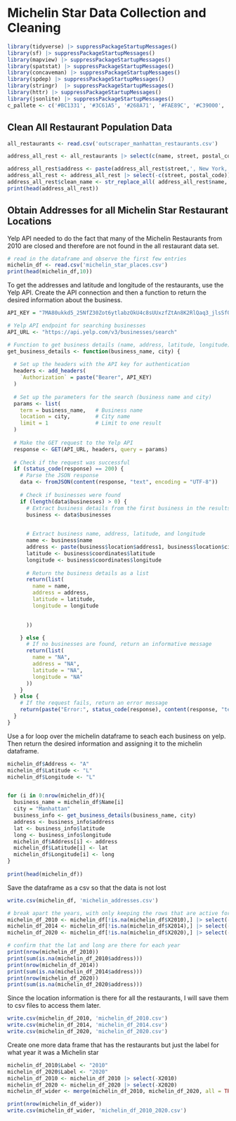 # Michelin Star Data Collection and Cleaning


```{r}
library(tidyverse) |> suppressPackageStartupMessages()
library(sf) |> suppressPackageStartupMessages()
library(mapview) |> suppressPackageStartupMessages()
library(spatstat) |> suppressPackageStartupMessages()
library(concaveman) |> suppressPackageStartupMessages()
library(spdep) |> suppressPackageStartupMessages()
library(stringr)  |> suppressPackageStartupMessages()
library(httr) |> suppressPackageStartupMessages()
library(jsonlite) |> suppressPackageStartupMessages()
c_pallete <- c('#BC1331', '#3C61A5', '#268A71', '#FAE89C', '#C39000',  '#F2B6D0')
```

## Clean All Restaurant Population Data
```{r}
all_restaurants <- read.csv('outscraper_manhattan_restaurants.csv')

address_all_rest <- all_restaurants |> select(c(name, street, postal_code, latitude, longitude))

address_all_rest$address <- paste(address_all_rest$street,', New York, NY,', address_all_rest$postal_code)
address_all_rest <- address_all_rest |> select(-c(street, postal_code))
address_all_rest$clean_name <- str_replace_all( address_all_rest$name, "[^[:alnum:]]", "") |> tolower()
print(head(address_all_rest))
```
## Obtain Addresses for all Michelin Star Restaurant Locations

Yelp API needed to do the fact that many of the Michelin Restaurants from 2010 are closed and therefore are not found in the all restaurant data set.

```{r}
# read in the dataframe and observe the first few entries
michelin_df <- read.csv('michelin_star_places.csv')
print(head(michelin_df,10))
```
To get the addresses and latitude and longitude of the restaurants, use the Yelp API.
Create the API connection and then a function to return the desired information about the business.

```{r}
API_KEY = "7MA80ukkd5_25NfZ30Zot6ytlabzOkU4c8sUUxzfZtAn8K2RlQaq3_jlsSfO2xx0wxYUxqkjFTaiJ-EYMOvF_5r541EYTrr4bMBNcmhJMDFZgKKAb2-49StEE0NPZ3Yx"

# Yelp API endpoint for searching businesses
API_URL <- "https://api.yelp.com/v3/businesses/search"

# Function to get business details (name, address, latitude, longitude)
get_business_details <- function(business_name, city) {
  
  # Set up the headers with the API key for authentication
  headers <- add_headers(
    `Authorization` = paste("Bearer", API_KEY)
  )
  
  # Set up the parameters for the search (business name and city)
  params <- list(
    term = business_name,   # Business name
    location = city,        # City name
    limit = 1               # Limit to one result
  )
  
  # Make the GET request to the Yelp API
  response <- GET(API_URL, headers, query = params)
  
  # Check if the request was successful
  if (status_code(response) == 200) {
    # Parse the JSON response
    data <- fromJSON(content(response, "text", encoding = "UTF-8"))
    
    # Check if businesses were found
    if (length(data$businesses) > 0) {
      # Extract business details from the first business in the results
      business <- data$businesses

      
      # Extract business name, address, latitude, and longitude
      name <- business$name
      address <- paste(business$location$address1, business$location$city, business$location$state, business$location$zip_code)
      latitude <- business$coordinates$latitude
      longitude <- business$coordinates$longitude
      
      # Return the business details as a list
      return(list(
        name = name,
        address = address,
        latitude = latitude,
        longitude = longitude
        

      ))

    } else {
      # If no businesses are found, return an informative message
      return(list(
        name = "NA",
        address = "NA",
        latitude = "NA",
        longitude = "NA"
      ))
    }
  } else {
    # If the request fails, return an error message
    return(paste("Error:", status_code(response), content(response, "text", encoding = "UTF-8")))
  }
}
```

Use a for loop over the michelin dataframe to seach each business on yelp. Then return the desired information and assigning it to the michelin dataframe.

```{r}
michelin_df$Address <- "A"
michelin_df$Latitude <- "L"
michelin_df$Longitude <- "L"


for (i in 0:nrow(michelin_df)){
  business_name = michelin_df$Name[i]
  city = "Manhattan"
  business_info <- get_business_details(business_name, city)
  address <- business_info$address
  lat <- business_info$latitude
  long <- business_info$longitude
  michelin_df$Address[i] <- address
  michelin_df$Latitude[i] <- lat
  michelin_df$Longitude[i] <- long
}
                 
print(head(michelin_df))
```
Save the dataframe as a csv so that the data is not lost

```{r}
write.csv(michelin_df, 'michelin_addresses.csv')
```


```{r}
# break apart the years, with only keeping the rows that are active for each year
michelin_df_2010 <- michelin_df[!is.na(michelin_df$X2010),] |> select(-c(X2014, X2020))
michelin_df_2014 <- michelin_df[!is.na(michelin_df$X2014),] |> select(-c(X2010, X2020))
michelin_df_2020 <- michelin_df[!is.na(michelin_df$X2020),] |> select(-c(X2010, X2014))
```

```{r}
# confirm that the lat and long are there for each year
print(nrow(michelin_df_2010))
print(sum(is.na(michelin_df_2010$address)))
print(nrow(michelin_df_2014))
print(sum(is.na(michelin_df_2014$address)))
print(nrow(michelin_df_2020))
print(sum(is.na(michelin_df_2020$address)))
```

Since the location information is there for all the restaurants, I will save them to csv files to access them later.

```{r}
write.csv(michelin_df_2010, 'michelin_df_2010.csv')
write.csv(michelin_df_2014, 'michelin_df_2014.csv')
write.csv(michelin_df_2020, 'michelin_df_2020.csv')
```

Create one more data frame that has the restaurants but just the label for what year it was a Michelin star

```{r}
michelin_df_2010$Label <- "2010"
michelin_df_2020$Label <- "2020"
michelin_df_2010 <- michelin_df_2010 |> select(-X2010)
michelin_df_2020 <- michelin_df_2020 |> select(-X2020)
michelin_df_wider <- merge(michelin_df_2010, michelin_df_2020, all = TRUE)
```

```{r}
print(nrow(michelin_df_wider))
write.csv(michelin_df_wider, 'michelin_df_2010_2020.csv')
```